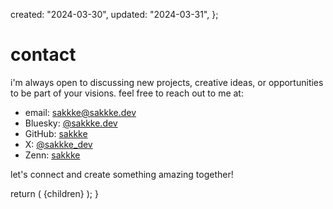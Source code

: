 
  created: "2024-03-30",
  updated: "2024-03-31",
};

# contact

i'm always open to discussing new projects, creative ideas, or opportunities to be part of your visions.
feel free to reach out to me at:

- email: [sakkke@sakkke.dev](mailto:sakkke@sakkke.dev)
- Bluesky: [@sakkke.dev](https://bsky.app/profile/sakkke.dev)
- GitHub: [sakkke](https://github.com/sakkke)
- X: [@sakkke_dev](https://twitter.com/sakkke_dev)
- Zenn: [sakkke](https://zenn.dev/sakkke)

let's connect and create something amazing together!

  return (
    <MdxLayout created={metadata.created} updated={metadata.updated}>
      {children}
    </MdxLayout>
  );
}
